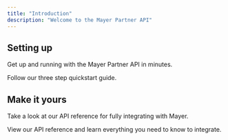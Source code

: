 ```yaml
---
title: "Introduction"
description: "Welcome to the Mayer Partner API"
---
```


## Setting up

Get up and running with the Mayer Partner API in minutes.

<Card title="Start here" icon="rocket" horizontal href="/quickstart">
  Follow our three step quickstart guide.
</Card>

## Make it yours

Take a look at our API reference for fully integrating with Mayer.

<Columns cols={1}>
  <Card title="API documentation" icon="terminal" href="/api-reference/introduction">
    View our API reference and learn everything you need to know to integrate.
  </Card>
</Columns>